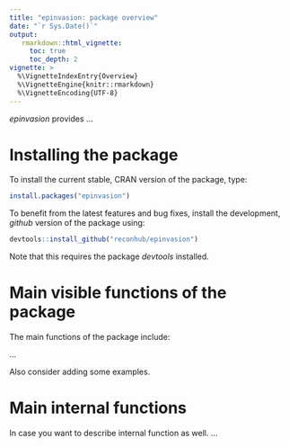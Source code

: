 ```yaml
---
title: "epinvasion: package overview"
date: "`r Sys.Date()`"
output:
   rmarkdown::html_vignette:
     toc: true
     toc_depth: 2
vignette: >
  %\VignetteIndexEntry{Overview}
  %\VignetteEngine{knitr::rmarkdown}
  %\VignetteEncoding{UTF-8}
---
```


*epinvasion* provides ...

# Installing the package

To install the current stable, CRAN version of the package, type:
```r
install.packages("epinvasion")
```

To benefit from the latest features and bug fixes, install the development, *github* version of the package using:
```r
devtools::install_github("reconhub/epinvasion")
```

Note that this requires the package *devtools* installed.

# Main visible functions of the package

The main functions of the package include:

...

Also consider adding some examples.

# Main internal functions

In case you want to describe internal function as well.
... 


